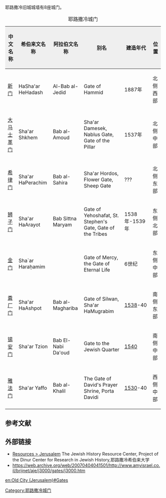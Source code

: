 耶路撒冷旧城城墙有8座城门。 

{| class="wikitable" align="center"
|+ 耶路撒冷城门
|-
!style="background:#efefef;"|中文名称
!style="background:#efefef;"|希伯来文名称
!style="background:#efefef;"|阿拉伯文名称
!style="background:#efefef;"|别名
!style="background:#efefef;"|建造年代
!style="background:#efefef;"|位置
|-
|[[新门|新门]]
|HaSha'ar HeHadash
|Al-Bab al-Jedid
|Gate of Hammid
|1887年
|北侧西部
|-
|[[大马士革门|大马士革门]]
|Sha'ar Shkhem
|Bab al-Amoud
|Sha'ar Damesek, Nablus Gate, Gate of the Pillar
|1537年
|北侧中部
|-
|[[希律门|希律门]]
|Sha'ar HaPerachim
|Bab al-Sahira
|Sha'ar Hordos, Flower Gate, Sheep Gate
|???
|北侧东部
|-
|[[狮子门|狮子门]]
|Sha'ar HaArayot
|Bab Sittna Maryam
|Gate of Yehoshafat, St. Stephen's Gate, Gate of the Tribes
|1538年-1539年
|东侧北部
|-
|[[金门_(耶路撒冷)|金门]]
|Sha`ar Haraḥamim
|
|Gate of Mercy, the Gate of Eternal Life
|6世纪
|东侧中部
|-
|[[粪厂门|粪厂门]]
|Sha'ar HaAshpot
|Bab al-Maghariba
|Gate of Silwan, Sha'ar HaMugrabim
|[[1538|1538]]-40
|南侧东部
|-
|[[锡安门|锡安门]]
|Sha'ar Tzion
|Bab El-Nabi Da'oud
|Gate to the Jewish Quarter
|[[1540|1540]]
|南侧中部
|-
|[[雅法门|雅法门]]
|Sha'ar Yaffo
|Bab al-Khalil
|The Gate of David's Prayer Shrine, Porta Davidi
|[[1530|1530]]-40
|西侧中部
|}


<!-- ''Note: The links after the gate names link to photos of the gates''

The first of each of the alternate names is the Hebrew version of the name. Other alternate names are traditional Arabic, Christian, or Jewish names.

Next to Jaffa Gate is a gap in the wall, originally a filled-in moat, which is the main route into the Old City and is usually called "the Jaffa Gate." There is also another opening next to the Dung Gate, and the original Roman gates (one large gate flanked by a small gate on each side) can be seen below street level at the Damascus Gate.

There is also another series of blocked gates called the [[Huldah_Gates|Huldah Gates]], accessible from the [[Southern_Wall_Excavations|Southern Wall Excavations]]. Dating from the [[Herod|Herod]]ian period, these sets of gates (one single, one double, and one triple) were used by pilgrims coming to the [[Second_Temple|Second Temple]] and were within the city walls until Crusader times. The gates lead to a series of tunnels beneath [[Temple_Mount|Temple Mount]]. Because of the large crowds of people that thronged the Temple during the pilgrimage festival, one gate was used to enter the Temple compound and the other to exit it. One exception was mourners, who would use the opposite route. There are many more gates to 圣殿山 within the walls of the Old City.

'''See also''': [[Jerusalem's_Old_City_Walls|Jerusalem's Old City Walls]], [[Jerusalem's_Old_City|Jerusalem's Old City]], [[城门|城门]] -->

== 参考文献 ==
{{Reflist}}

== 外部链接 ==
{{Commonscat|Gates in Jerusalem's Old City Walls}}
* [http://www.dinur.org/resources/resourceCategoryDisplay.aspx?categoryID=562&rsid=478 Resources > Jerusalem ] {{Wayback|url=http://www.dinur.org/resources/resourceCategoryDisplay.aspx?categoryID=562&rsid=478 |date=20111127162658 }}The Jewish History Resource Center, Project of the Dinur Center for Research in Jewish History,耶路撒冷希伯来大学
* https://web.archive.org/web/20070404041501/http://www.amyisrael.co.il/brijnet/aje/j3000/gates/j3000.htm

<!-- {{Gates of Jerusalem}} -->
{{耶路撒冷旧城}}
[[Category:耶路撒冷城门|Category:耶路撒冷城门]]

[[en:Old_City_(Jerusalem)#Gates|en:Old City (Jerusalem)#Gates]]